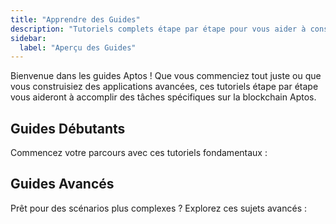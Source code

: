 ```yaml
---
title: "Apprendre des Guides"
description: "Tutoriels complets étape par étape pour vous aider à construire sur la blockchain Aptos, des bases débutant aux patterns de développement avancés"
sidebar:
  label: "Aperçu des Guides"
---
```



Bienvenue dans les guides Aptos ! Que vous commenciez tout juste ou que vous construisiez des applications avancées, ces tutoriels étape par étape vous aideront à accomplir des tâches spécifiques sur la blockchain Aptos.

## Guides Débutants

Commencez votre parcours avec ces tutoriels fondamentaux :

<CardGrid>
  <LinkCard href="/build/guides/first-transaction" title="Votre Première Transaction" description="Apprenez à créer, soumettre et vérifier une transaction de base sur la blockchain Aptos." />

  <LinkCard href="/build/guides/your-first-nft" title="Votre Premier NFT" description="Créez, frappez et transférez des actifs numériques (NFTs) en utilisant le SDK TypeScript Aptos." />

  <LinkCard href="/build/guides/first-fungible-asset" title="Votre Premier Actif Fongible" description="Créez et gérez un actif fongible qui peut être transféré entre comptes." />

  <LinkCard href="/build/guides/first-coin" title="Votre Première Pièce" description="Construisez votre propre pièce personnalisée avec des capacités de frappe et de transfert sur Aptos." />

  <LinkCard href="/build/guides/first-move-module" title="Votre Premier Module Move" description="Créez un module Move simple et déployez-le sur la blockchain Aptos." />

  <LinkCard href="/build/guides/build-e2e-dapp" title="Votre Première Dapp" description="Construisez une dapp complète de liste de tâches (application décentralisée) avec des contrats intelligents et un frontend React." />

  <LinkCard href="/build/guides/first-multisig" title="Votre Première Multisig" description="Configurez un compte multi-signature nécessitant l'approbation de plusieurs détenteurs de clés." />
</CardGrid>

## Guides Avancés

Prêt pour des scénarios plus complexes ? Explorez ces sujets avancés :

<CardGrid>
  <LinkCard href="/build/guides/multisig-managed-fungible-asset" title="Actifs Gérés par Multisig" description="Créez un actif fongible sécurisé contrôlé par un compte multisig nécessitant plusieurs approbations pour les opérations de frappe, gel et brûlage." />

  <LinkCard href="/build/guides/aptos-keyless" title="Aptos Keyless" description="Permettez aux utilisateurs de créer des comptes blockchain en utilisant leurs connexions Google ou Apple existantes, éliminant le besoin de phrases seed ou de clés privées." />

  <LinkCard href="/build/guides/sponsored-transactions" title="Transactions Parrainées" description="Implémentez le parrainage de frais pour permettre à votre application décentralisée de couvrir les frais de gas des transactions pour les utilisateurs, supprimant le besoin pour eux de détenir des tokens APT." />

  <LinkCard href="/build/guides/transaction-management" title="Gestion des Transactions" description="Maîtrisez les techniques avancées d'orchestration de transactions incluant la gestion des numéros de séquence, la récupération d'échec et le traitement parallèle avec des comptes de travail pour les applications à volume élevé." />

  <LinkCard href="/build/guides/key-rotation" title="Rotation des Clés" description="Utilisez la capacité de rotation de clés sécurisée d'Aptos pour mettre à jour les informations d'authentification privées d'un compte sans changer les adresses de compte ou perturber les intégrations existantes." />

  <LinkCard href="/build/guides/exchanges" title="Intégration Exchange" description="Un guide complet pour intégrer Aptos et les actifs Aptos dans un exchange, couvrant la configuration d'infrastructure, les standards d'adresse, la gestion d'actifs, le suivi des soldes et le traitement des transactions." />

  <LinkCard href="/build/guides/oracles" title="Oracles" description="Implémentez des flux de prix dans vos contrats intelligents Aptos en utilisant les oracles Pyth Network, avec des étapes de configuration et des exemples pour accéder aux données de marché en temps réel." />
</CardGrid>
